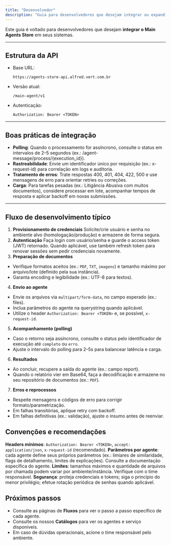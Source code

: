 ```yaml
---
title: "Desenvolvedor"
description: "Guia para desenvolvedores que desejam integrar ou expandir o uso do Main Agents Store."
---
```


Este guia é voltado para desenvolvedores que desejam **integrar o Main Agents Store** em seus sistemas.

---

## Estrutura da API

- Base URL:  
  ```
  https://agents-store-api.alfred.vert.com.br
  ```

- Versão atual:  
  ```
  /main-agent/v1
  ```

- Autenticação:  
  ```http
  Authorization: Bearer <TOKEN>
  ```

---

## Boas práticas de integração

- **Polling**: Quando o processamento for assíncrono, consulte o status em intervalos de 2–5 segundos (ex.: /agent-message/process/{execution_id}).
- **Rastreabilidade**: Envie um identificador único por requisição (ex.: x-request-id) para correlação em logs e auditoria.
- **Tratamento de erros**: Trate respostas 400, 401, 404, 422, 500 e use mensagens de erro para orientar retries ou correções.
- **Carga**: Para tarefas pesadas (ex.: Litigância Abusiva com muitos documentos), considere processar em lote, acompanhar tempos de resposta e aplicar backoff em novas submissões.

---

## Fluxo de desenvolvimento típico

1. **Provisionamento de credenciais**
Solicite/crie usuário e senha no ambiente alvo (homologação/produção) e armazene de forma segura.
2. **Autenticação**
Faça login com usuário/senha e guarde o access token (JWT) retornado. Quando aplicável, use também refresh token para renovar sessões sem pedir credenciais novamente.
3. **Preparação de documentos**
- Verifique formatos aceitos (ex.: ```PDF```, ```TXT```, ```imagens```) e tamanho máximo por arquivo/lote (definido pela sua instância).
- Garanta encoding e legibilidade (ex.: UTF-8 para textos).
4. **Envio ao agente**
- Envie os arquivos via ```multipart/form-data```, no campo esperado (ex.: files).
- Inclua parâmetros do agente na querystring quando aplicável.
- Utilize o header   ```Authorization: Bearer <TOKEN>``` e, se possível, ```x-request-id```.
5. **Acompanhamento (polling)**
- Caso o retorno seja assíncrono, consulte o status pelo identificador de execução até ```completo``` ou ```erro```.
- Ajuste o intervalo do polling para 2–5s para balancear latência e carga.
6. **Resultados**
- Ao concluir, recupere a saída do agente (ex.: campo report).
- Quando o relatório vier em Base64, faça a decodificação e armazene no seu repositório de documentos (ex.: ```PDF```).
7. **Erros e reprocessos**
- Respeite mensagens e códigos de erro para corrigir formato/parametrização.
- Em falhas transitórias, aplique retry com backoff.
- Em falhas definitivas (ex.: validação), ajuste o insumo antes de reenviar.

## Convenções e recomendações

**Headers mínimos**: ```Authorization: Bearer <TOKEN>```, ```accept: application/json```, ```x-request-id``` (recomendado).
**Parâmetros por agente**: cada agente define seus próprios parâmetros (ex.: limiares de similaridade, flags de detalhamento, limites de explicações). Consulte a documentação específica do agente.
**Limites**: tamanhos máximos e quantidade de arquivos por chamada podem variar por ambiente/instância. Verifique com o time responsável.
**Segurança**: proteja credenciais e tokens; siga o princípio do menor privilégio; efetue rotação periódica de senhas quando aplicável.

## Próximos passos
- Consulte as páginas de **Fluxos** para ver o passo a passo específico de cada agente.
- Consulte os nossos **Catálogos** para ver os agentes e serviço disponíveis.
- Em caso de dúvidas operacionais, acione o time responsável pelo ambiente.
